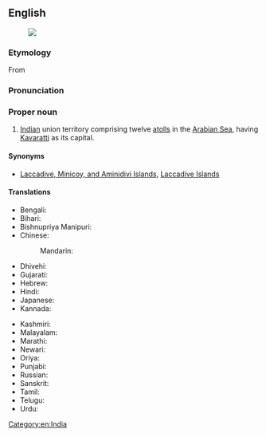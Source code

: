 ==English==
{{wikipedia}}
[[Image:Lakshadweep in India (disputed hatched).svg|thumb|]]
===Etymology===
From {{etyl|sa|-}} {{m|sa|लक्षद्वीप||hundred thousand islands}}

===Pronunciation===
{{IPA|/ləkˈʃɑːdwiːp/|lang=en}}

===Proper noun===
{{en-proper noun}}
# [[Indian]] union territory comprising twelve [[atoll]]s in the [[Arabian Sea]], having [[Kavaratti]] as its capital.

====Synonyms====
*{{q|former names}} [[Laccadive, Minicoy, and Aminidivi Islands]], [[Laccadive Islands]]

====Translations====
{{trans-top|union territory of India}}
* Bengali: {{t|bn|লক্ষদ্বীপ}}
* Bihari: {{t|bh|लक्षदीप|tr=lakṣadīp}}
* Bishnupriya Manipuri: {{t|bpy|লাক্ষাদ্বীপ}}
* Chinese:
*: Mandarin: {{t|cmn|拉克沙|tr=Lākèshā|sc=Hani}}
* Dhivehi: {{t|dv|ލަކްޝަދީބު}}
* Gujarati: {{t|gu|લક્ષદ્વીપ}}
* Hebrew: {{t|he|לקשאדוויפ}}
* Hindi: {{t+|hi|लक्षद्वीप|tr=lakṣadvīp}}
* Japanese: {{t|ja|ラクシャディープ|tr=Rakushadīpu}}
* Kannada: {{t|kn|ಲಕ್ಷದ್ವೀಪ}}
{{trans-mid}}
* Kashmiri: {{t|ks|لکشادیپ|tr=lakṣadīp}}
* Malayalam: {{t|ml|ലക്ഷദ്വീപ്|sc=Mlym}}
* Marathi: {{t|mr|लक्षद्वीप|tr=lakṣadvīp}}
* Newari: {{t|new|लक्षद्वीप|tr=lakṣadvīpa}}
* Oriya: {{t|or|ଲାକ୍ଷାଦ୍ଵୀପ|tr=lākṣādvīp}}
* Punjabi: {{t|pa|ਲਕਸ਼ਦੀਪ|tr=lakaśadīp}}
* Russian: {{t|ru|Лакшадви́п|m}}
* Sanskrit: {{t|sa|लक्षद्वीप}}
* Tamil: {{t|ta|இலட்சத்தீவுகள்}}
* Telugu: {{t|te|లక్షద్వీపములు}}
* Urdu: {{t|ur|لکشادیپ|tr=lakṣadvīp}}
{{trans-bottom}}

[[Category:en:India]]